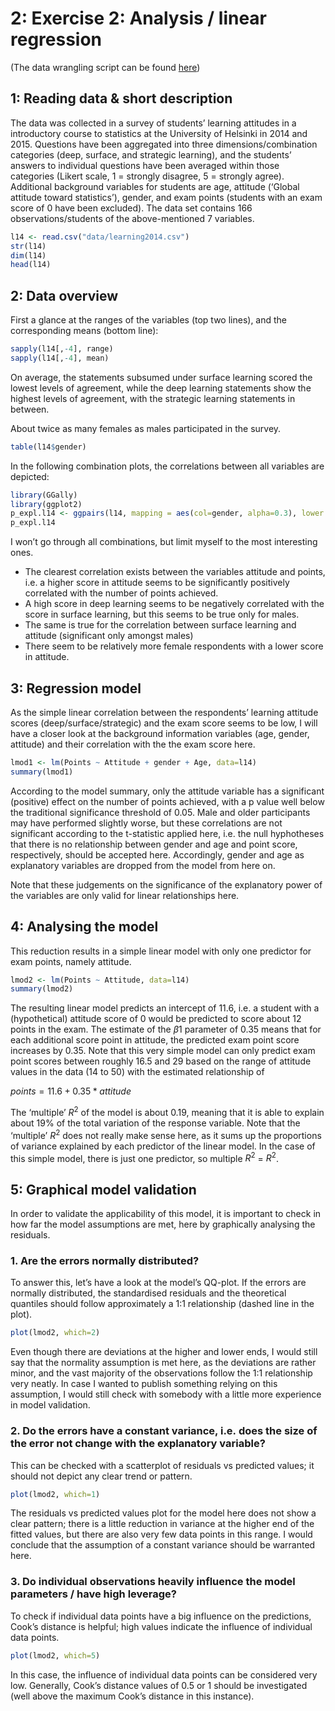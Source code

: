 # 2: Exercise 2: Analysis / linear regression

(The data wrangling script can be found [here](https://github.com/jonathanholder/IODS-project/blob/master/data/create_learning2014.R))

## 1: Reading data & short description

The data was collected in a survey of students' learning attitudes in a introductory course to statistics at the University of Helsinki in 2014 and 2015. Questions have been aggregated into three dimensions/combination categories (deep, surface, and strategic learning), and the students' answers to individual questions have been averaged within those categories (Likert scale, 1 = strongly disagree, 5 = strongly agree). Additional background variables for students are age, attitude ('Global attitude toward statistics'), gender, and exam points (students with an exam score of 0 have been excluded).
The data set contains 166 observations/students of the above-mentioned 7 variables.

```r
l14 <- read.csv("data/learning2014.csv")
str(l14)
dim(l14)
head(l14)
```

## 2: Data overview

First a glance at the ranges of the variables (top two lines), and the corresponding means (bottom line):
```r
sapply(l14[,-4], range)
sapply(l14[,-4], mean)
```
On average, the statements subsumed under surface learning scored the lowest levels of agreement, while the deep learning statements show the highest levels of agreement, with the strategic learning statements in between.

About twice as many females as males participated in the survey. 
```r
table(l14$gender)
```


In the following combination plots, the correlations between all variables are depicted:


```r
library(GGally)
library(ggplot2)
p_expl.l14 <- ggpairs(l14, mapping = aes(col=gender, alpha=0.3), lower = list(combo = wrap("facethist", bins = 20)))
p_expl.l14
```

I won't go through all combinations, but limit myself to the most interesting ones. 

*   The clearest correlation exists between the variables attitude and points, i.e. a higher score in attitude seems to be significantly positively correlated with the number of points achieved.
*   A high score in deep learning seems to be negatively correlated with the score in surface learning, but this seems to be true only for males.
*   The same is true for the correlation between surface learning and attitude (significant only amongst males)
*   There seem to be relatively more female respondents with a lower score in attitude.


## 3: Regression model

As the simple linear correlation between the respondents' learning attitude scores (deep/surface/strategic) and the exam score seems to be low, I will have a closer look at the background information variables (age, gender, attitude) and their correlation with the the exam score here. 

```r
lmod1 <- lm(Points ~ Attitude + gender + Age, data=l14)
summary(lmod1)
```
According to the model summary, only the attitude variable has a significant (positive) effect on the number of points achieved, with a p value well below the traditional significance threshold of 0.05. Male and older participants may have performed slightly worse, but these correlations are not significant according to the t-statistic applied here, i.e. the null hyphotheses that there is no relationship between gender and age and point score, respectively, should be accepted here. 
Accordingly, gender and age as explanatory variables are dropped from the model from here on.

Note that these judgements on the significance of the explanatory power of the variables are only valid for linear relationships here. 


## 4: Analysing the model
This reduction results in a simple linear model with only one predictor for exam points, namely attitude.

```r
lmod2 <- lm(Points ~ Attitude, data=l14)
summary(lmod2)
```
The resulting linear model predicts an intercept of 11.6, i.e. a student with a (hypothetical) attitude score of 0 would be predicted to score about 12 points in the exam. The estimate of the $\beta 1$ parameter of 0.35 means that for each additional score point in attitude, the predicted exam point score increases by 0.35.
Note that this very simple model can only predict exam point scores between roughly 16.5 and 29 based on the range of attitude values in the data (14 to 50) with the estimated relationship of

$points = 11.6 + 0.35*attitude$ 


The 'multiple' $R^2$ of the model is about 0.19, meaning that it is able to explain about 19% of the total variation of the response variable. Note that the 'multiple' $R^2$ does not really make sense here, as it sums up the proportions of variance explained by each predictor of the linear model. In the case of this simple model, there is just one predictor, so multiple $R^2$ = $R^2$.

## 5: Graphical model validation

In order to validate the applicability of this model, it is important to check in how far the model assumptions are met, here by graphically analysing the residuals.

### 1. Are the errors normally distributed?

To answer this, let's have a look at the model's QQ-plot. If the errors are normally distributed, the standardised residuals and the theoretical quantiles should follow approximately a 1:1 relationship (dashed line in the plot). 

```r
plot(lmod2, which=2)
```

Even though there are deviations at the higher and lower ends, I would still say that the normality assumption is met here, as the deviations are rather minor, and the vast majority of the observations follow the 1:1 relationship very neatly. In case I wanted to publish something relying on this assumption, I would still check with somebody with a little more experience in model validation.


### 2. Do the errors have a constant variance, i.e. does the size of the error not change with the explanatory variable?

This can be checked with a scatterplot of residuals vs predicted values; it should not depict any clear trend or pattern.
```r
plot(lmod2, which=1)
```

The residuals vs predicted values plot for the model here does not show a clear pattern; there is a little reduction in variance at the higher end of the fitted values, but there are also very few data points in this range. I would conclude that the assumption of a constant variance should be warranted here.


### 3. Do individual observations heavily influence the model parameters / have high leverage?

To check if individual data points have a big influence on the predictions, Cook's distance is helpful; high values indicate the influence of individual data points.

```r
plot(lmod2, which=5)
```
In this case, the influence of individual data points can be considered very low. Generally, Cook's distance values of 0.5 or 1 should be investigated (well above the maximum Cook's distance in this instance).

